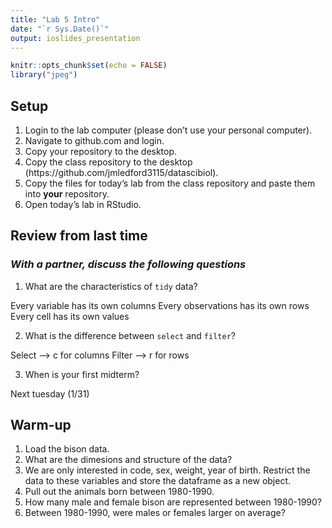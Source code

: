 ```yaml
---
title: "Lab 5 Intro"
date: "`r Sys.Date()`"
output: ioslides_presentation
---
```


```r
knitr::opts_chunk$set(echo = FALSE)
library("jpeg")
```

## Setup
1. Login to the lab computer (please don't use your personal computer).  
2. Navigate to github.com and login.   
2. Copy your repository to the desktop.   
5. Copy the class repository to the desktop (https://github.com/jmledford3115/datascibiol).  
6. Copy the files for today's lab from the class repository and paste them into **your** repository.  
7. Open today's lab in RStudio.  

## Review from last time
### *With a partner, discuss the following questions*
1. What are the characteristics of `tidy` data?  

Every variable has its own columns
Every observations has its own rows
Every cell has its own values


2. What is the difference between `select` and `filter`?  

Select --> c for columns
Filter --> r for rows

3. When is your first midterm?  

Next tuesday (1/31)

## Warm-up
1. Load the bison data.
2. What are the dimesions and structure of the data?
3. We are only interested in code, sex, weight, year of birth. Restrict the data to these variables and store the dataframe as a new object.
4. Pull out the animals born between 1980-1990.
5. How many male and female bison are represented between 1980-1990?
6. Between 1980-1990, were males or females larger on average?